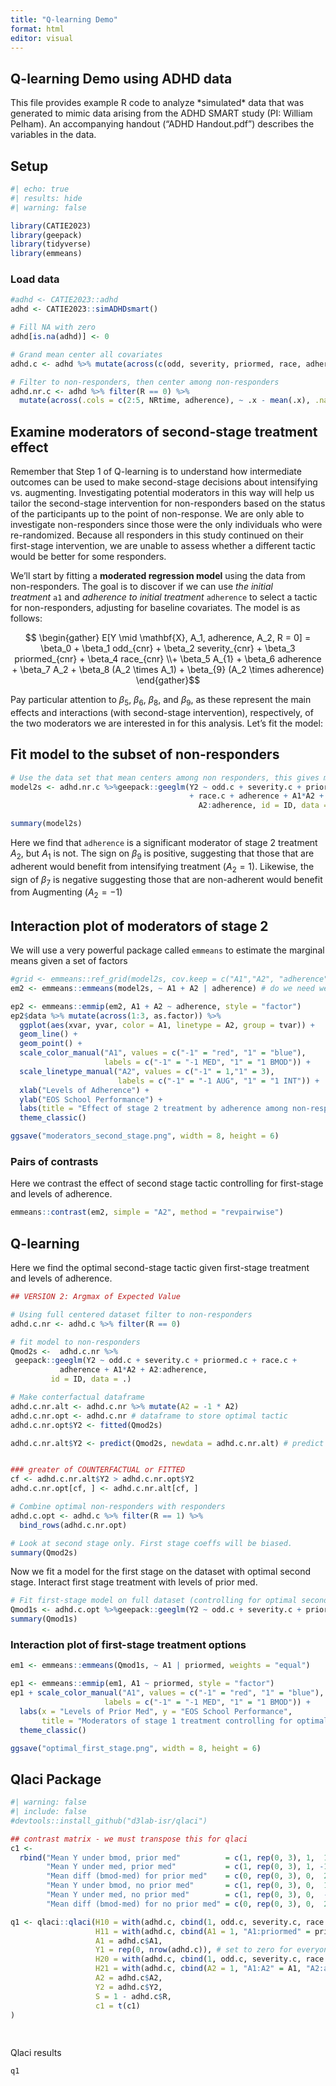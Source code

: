 ```yaml
---
title: "Q-learning Demo"
format: html
editor: visual
---
```


## Q-learning Demo using ADHD data

This file provides example R code to analyze \*simulated\* data that was generated to mimic data arising from the ADHD SMART study (PI: William Pelham). An accompanying handout ("ADHD Handout.pdf") describes the variables in the data.

## Setup

```r
#| echo: true
#| results: hide
#| warning: false

library(CATIE2023)
library(geepack)
library(tidyverse)
library(emmeans)
```

### Load data

```r

#adhd <- CATIE2023::adhd
adhd <- CATIE2023::simADHDsmart()

# Fill NA with zero
adhd[is.na(adhd)] <- 0

# Grand mean center all covariates
adhd.c <- adhd %>% mutate(across(c(odd, severity, priormed, race, adherence, NRtime),  ~ .x - mean(.x, na.rm = TRUE), .names = "{.col}.c"), )

# Filter to non-responders, then center among non-responders
adhd.nr.c <- adhd %>% filter(R == 0) %>%
  mutate(across(.cols = c(2:5, NRtime, adherence), ~ .x - mean(.x), .names = "{.col}.c"))
```

## Examine moderators of second-stage treatment effect

Remember that Step 1 of Q-learning is to understand how intermediate outcomes can be used to make second-stage decisions about intensifying vs. augmenting. Investigating potential moderators in this way will help us tailor the second-stage intervention for non-responders based on the status of the participants up to the point of non-response. We are only able to investigate non-responders since those were the only individuals who were re-randomized. Because all responders in this study continued on their first-stage intervention, we are unable to assess whether a different tactic would be better for some responders.

We'll start by fitting a **moderated regression model** using the data from non-responders. The goal is to discover if we can use *the initial treatment* `a1` and *adherence to initial treatment* `adherence` to select a tactic for non-responders, adjusting for baseline covariates. The model is as follows:

$$ \begin{gather} E[Y \mid \mathbf{X}, A_1, adherence, A_2, R = 0] = \beta_0 + \beta_1 odd_{cnr} + \beta_2 severity_{cnr} + \beta_3 priormed_{cnr} + \beta_4 race_{cnr}  \\+ \beta_5 A_{1} + \beta_6 adherence + \beta_7 A_2 + \beta_8 (A_2 \times A_1) + \beta_{9} (A_2 \times adherence)
\end{gather}$$

Pay particular attention to $\beta_5$, $\beta_6$, $\beta_8$, and $\beta_{9}$, as these represent the main effects and interactions (with second-stage intervention), respectively, of the two moderators we are interested in for this analysis. Let's fit the model:

## Fit model to the subset of non-responders

```r

# Use the data set that mean centers among non responders, this gives main effects
model2s <- adhd.nr.c %>%geepack::geeglm(Y2 ~ odd.c + severity.c + priormed.c 
                                        + race.c + adherence + A1*A2 + 
                                          A2:adherence, id = ID, data = .)

summary(model2s)

```

Here we find that `adherence` is a significant moderator of stage 2 treatment $A_2$, but $A_1$ is not. The sign on $\beta_9$ is positive, suggesting that those that are adherent would benefit from intensifying treatment ($A_2 = 1$). Likewise, the sign of $\beta_7$ is negative suggesting those that are non-adherent would benefit from Augmenting ($A_2 = -1$)

## Interaction plot of moderators of stage 2

We will use a very powerful package called `emmeans` to estimate the marginal means given a set of factors

```r

#grid <- emmeans::ref_grid(model2s, cov.keep = c("A1","A2", "adherence"))
em2 <- emmeans::emmeans(model2s, ~ A1 + A2 | adherence) # do we need weights=?

ep2 <- emmeans::emmip(em2, A1 + A2 ~ adherence, style = "factor")
ep2$data %>% mutate(across(1:3, as.factor)) %>%
  ggplot(aes(xvar, yvar, color = A1, linetype = A2, group = tvar)) +
  geom_line() +
  geom_point() +
  scale_color_manual("A1", values = c("-1" = "red", "1" = "blue"), 
                     labels = c("-1" = "-1 MED", "1" = "1 BMOD")) +
  scale_linetype_manual("A2", values = c("-1" = 1,"1" = 3), 
                        labels = c("-1" = "-1 AUG", "1" = "1 INT")) +
  xlab("Levels of Adherence") +
  ylab("EOS School Performance") +
  labs(title = "Effect of stage 2 treatment by adherence among non-responders") +
  theme_classic()

ggsave("moderators_second_stage.png", width = 8, height = 6)
```

### Pairs of contrasts

Here we contrast the effect of second stage tactic controlling for first-stage and levels of adherence.

```r

emmeans::contrast(em2, simple = "A2", method = "revpairwise")

```

## Q-learning

Here we find the optimal second-stage tactic given first-stage treatment and levels of adherence.

```r

## VERSION 2: Argmax of Expected Value

# Using full centered dataset filter to non-responders
adhd.c.nr <- adhd.c %>% filter(R == 0)

# fit model to non-responders
Qmod2s <-  adhd.c.nr %>%
 geepack::geeglm(Y2 ~ odd.c + severity.c + priormed.c + race.c + 
           adherence + A1*A2 + A2:adherence, 
         id = ID, data = .)

# Make conterfactual dataframe
adhd.c.nr.alt <- adhd.c.nr %>% mutate(A2 = -1 * A2)
adhd.c.nr.opt <- adhd.c.nr # dataframe to store optimal tactic
adhd.c.nr.opt$Y2 <- fitted(Qmod2s)

adhd.c.nr.alt$Y2 <- predict(Qmod2s, newdata = adhd.c.nr.alt) # predict response on counterfactual a2


### greater of COUNTERFACTUAL or FITTED
cf <- adhd.c.nr.alt$Y2 > adhd.c.nr.opt$Y2
adhd.c.nr.opt[cf, ] <- adhd.c.nr.alt[cf, ]

# Combine optimal non-responders with responders
adhd.c.opt <- adhd.c %>% filter(R == 1) %>%
  bind_rows(adhd.c.nr.opt)

# Look at second stage only. First stage coeffs will be biased.
summary(Qmod2s)
```

Now we fit a model for the first stage on the dataset with optimal second stage. Interact first stage treatment with levels of prior med.

```r

# Fit first-stage model on full dataset (controlling for optimal second-stage tactic)
Qmod1s <- adhd.c.opt %>%geepack::geeglm(Y2 ~ odd.c + severity.c + priormed + race.c + A1 + A1:priormed, id = ID, data = .)
summary(Qmod1s)
```

### Interaction plot of first-stage treatment options

```r
em1 <- emmeans::emmeans(Qmod1s, ~ A1 | priormed, weights = "equal")

ep1 <- emmeans::emmip(em1, A1 ~ priormed, style = "factor")
ep1 + scale_color_manual("A1", values = c("-1" = "red", "1" = "blue"), 
                     labels = c("-1" = "-1 MED", "1" = "1 BMOD")) +
  labs(x = "Levels of Prior Med", y = "EOS School Performance",
       title = "Moderators of stage 1 treatment controlling for optimal stage 2") +
  theme_classic()

ggsave("optimal_first_stage.png", width = 8, height = 6)
```

## Qlaci Package

```r
#| warning: false
#| include: false
#devtools::install_github("d3lab-isr/qlaci")


```

```r

## contrast matrix - we must transpose this for qlaci
c1 <-
  rbind("Mean Y under bmod, prior med"          = c(1, rep(0, 3), 1,  1,  1),
        "Mean Y under med, prior med"           = c(1, rep(0, 3), 1, -1, -1),
        "Mean diff (bmod-med) for prior med"    = c(0, rep(0, 3), 0,  2,  2),
        "Mean Y under bmod, no prior med"       = c(1, rep(0, 3), 0,  1,  0),
        "Mean Y under med, no prior med"        = c(1, rep(0, 3), 0,  -1, 0),
        "Mean diff (bmod-med) for no prior med" = c(0, rep(0, 3), 0,  2,  0))

```

```r

q1 <- qlaci::qlaci(H10 = with(adhd.c, cbind(1, odd.c, severity.c, race.c, priormed)),
                   H11 = with(adhd.c, cbind(A1 = 1, "A1:priormed" = priormed)),
                   A1 = adhd.c$A1,
                   Y1 = rep(0, nrow(adhd.c)), # set to zero for everyone; we care only about EOS outcome
                   H20 = with(adhd.c, cbind(1, odd.c, severity.c, race.c, priormed, A1, adherence)),
                   H21 = with(adhd.c, cbind(A2 = 1, "A1:A2" = A1, "A2:adherence" = adherence)),
                   A2 = adhd.c$A2,
                   Y2 = adhd.c$Y2,
                   S = 1 - adhd.c$R,
                   c1 = t(c1)
)
                   
                   
```

Qlaci results

```r
q1

```
